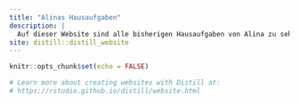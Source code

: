 ```yaml
---
title: "Alinas Hausaufgaben"
description: |
  Auf dieser Website sind alle bisherigen Hausaufgaben von Alina zu sehen.
site: distill::distill_website
---
```


```r
knitr::opts_chunk$set(echo = FALSE)

# Learn more about creating websites with Distill at:
# https://rstudio.github.io/distill/website.html

```

